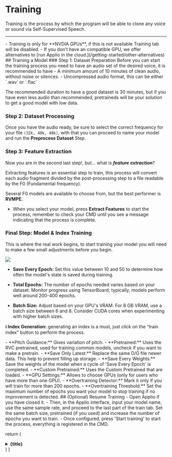 

# Training

Training is the process by which the program will be able to clone any voice or sound via Self-Supervised Speech.

---

<Callout type="warning" emoji="⚠️">
  - Training is only for **NVDIA GPUs**, if this is not available
  Training tab will be disabled.
  - If you don’t have an compatible GPU, we offer alternatives to [run Applio in the cloud.](/getting-started/other-alternatives)
</Callout>

<Steps>
## Training a Model
 ### Step 1: Dataset Preparation
 Before you can start the training process you need to have an audio set of the desired voice, it is recommended to have
- A minimum amount of 10 minutes of clean audio, without noise or silences.
- Uncompressed audio format, this can be either `.wav` or `.flac`

The recommended duration to have a good dataset is 30 minutes, but if you have even less audio than recommended, pretraineds will be your solution to get a good model with low data.



### Step 2: Dataset Processing

Once you have the audio ready, be sure to select the correct frequency for your file `(32k, 40k, 48k)`, with that you can proceed to name your model and run the **Preprocess Dataset** Step.

### Step 3: Feature Extraction
Now you are in the second last step!, but... what is ***feature extraction***?

Extracting features is an essential step to train, this process will convert each audio fragment divided by the post-processing step to a file readable by the F0 (Fundamental frequency).

Several F0 models are available to choose from, but the best performer is **RVMPE.**
- When you select your model, press **Extract Features** to start the process, remember to check your CMD until you see a message indicating that the process is complete.

### Final Step: Model & Index Training 

This is where the real work begins, to start training your model you will need to make a few small adjustments before you begin.

![](/Training-Example.png)

- **Save Every Epoch:** Set this value between 10 and 50 to determine how often the model's state is saved during training.

- **Total Epochs:** The number of epochs needed varies based on your dataset. Monitor progress using TensorBoard; typically, models perform well around 200-400 epochs.

- **Batch Size:** Adjust based on your GPU's VRAM. For 8 GB VRAM, use a batch size between 6 and 8. Consider CUDA cores when experimenting with higher batch sizes.

**ℹ️ Index Generation:** generating an index is a must, just click on the “train index” button to perform the process.

<FAQBox title="Other Options">
- **Pitch Guidance:** Gives variation of pitch.
- **Pretrained:** Uses the RVC pretrained, used for training common models, uncheck if you want to make a pretrain.
- **Save Only Latest:** Replace the same D/G file newer data. This help to prevent filling up storage.
- **Save Every Weights:** Save the weights of the model when a cycle of 'Save Every Epoch' is completed.
- **Custom Pretrained:** Uses the Custom Pretrained that are loaded.
- **GPU Settings:** Allows to choose GPUs (only for users who have more than one GPU).
- **Overtraining Detector:** Mark it only if you will train for more than 200 epochs.
- **Overtraining Threshold:** Set the maximum number of epochs you want your model to stop training if no improvement is detected.

</FAQBox>


</Steps>
<Steps>
## (Optional) Resume Training
- Open Applio if you have closed it.
- Then, in the Applio interface, input your model name, use the same sample rate, and proceed to the last part of the train tab. Set the same batch size, pretrained (if you used) and increase the number of epochs you want to train.
- Once configured, press 'Start training' to start the process, everything is registered in the CMD.
</Steps>

  return (
    <details
      close
      className="last-of-type:mb-0 rounded-lg bg-neutral-50 dark:bg-neutral-800 p-2 mt-4"
    >
      <summary>
        <strong className="text-lg">{title}</strong>
      </summary>
      <div className="nx-p-2">{children}</div>
    </details>
  )
}
